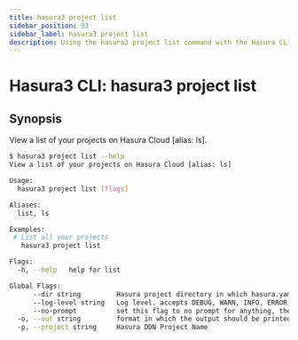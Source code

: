 ```yaml
---
title: hasura3 project list
sidebar_position: 33
sidebar_label: hasura3 project list
description: Using the hasura3 project list command with the Hasura CLI
---
```


# Hasura3 CLI: hasura3 project list 

## Synopsis
View a list of your projects on Hasura Cloud [alias: ls].

```bash
$ hasura3 project list --help
View a list of your projects on Hasura Cloud [alias: ls]

Usage:
  hasura3 project list [flags]

Aliases:
  list, ls

Examples:
 # List all your projects
   hasura3 project list

Flags:
  -h, --help   help for list

Global Flags:
      --dir string         Hasura project directory in which hasura.yaml is present (default ".")
      --log-level string   Log level. accepts DEBUG, WARN, INFO, ERROR, FATAL (default "INFO")
      --no-prompt          set this flag to no prompt for anything, the command fails if any input is missing
  -o, --out string         format in which the output should be printed, accepts table, json and yaml (default "table")
  -p, --project string     Hasura DDN Project Name
```

